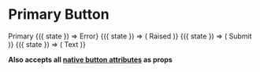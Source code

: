 
<Meta title="Components|Buttons|Primary" component={Buttons.Primary} />

# Primary Button

<Preview>
  <Story name="Primary">
    <div>
      <Buttons.Primary>Primary</Buttons.Primary>
      <StoryHelpers.Margin />
      <StoryHelpers.StateCtrl label="error">
        {({ state }) => <Buttons.Primary error={state}>Error</Buttons.Primary>}
      </StoryHelpers.StateCtrl>
      <StoryHelpers.Margin />
      <StoryHelpers.StateCtrl label="raised" defaultState>
        {({ state }) => (
          <Buttons.Primary raised={state}>Raised</Buttons.Primary>
        )}
      </StoryHelpers.StateCtrl>
      <StoryHelpers.Margin />
      <StoryHelpers.StateCtrl label="success">
        {({ state }) => (
          <Buttons.Primary success={state} style={{ width: "5rem" }}>
            Submit
          </Buttons.Primary>
        )}
      </StoryHelpers.StateCtrl>
      <StoryHelpers.Margin />
      <StoryHelpers.StateCtrl label="position">
        {({ state }) => (
          <Buttons.Primary
            icon="chevronDown"
            iconPosition={state ? "right" : "left"}
          >
            Text
          </Buttons.Primary>
        )}
      </StoryHelpers.StateCtrl>
    </div>
  </Story>
</Preview>

<Props of={Buttons.Default} />

**Also accepts all [native button attributes](https://developer.mozilla.org/en-US/docs/Web/HTML/Element/button#Attributes) as props**
